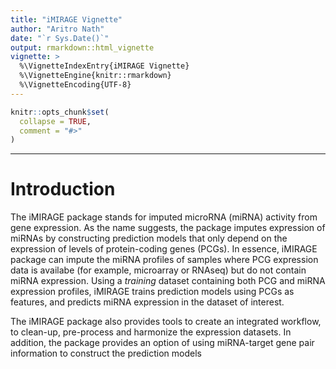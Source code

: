 ```yaml
---
title: "iMIRAGE Vignette"
author: "Aritro Nath"
date: "`r Sys.Date()`"
output: rmarkdown::html_vignette
vignette: >
  %\VignetteIndexEntry{iMIRAGE Vignette}
  %\VignetteEngine{knitr::rmarkdown}
  %\VignetteEncoding{UTF-8}
---
```


```r
knitr::opts_chunk$set(
  collapse = TRUE,
  comment = "#>"
)
```

----

# Introduction 

The iMIRAGE package stands for imputed microRNA (miRNA) activity from gene expression. As the name suggests, the package imputes expression of miRNAs by constructing prediction models that only depend on the expression of levels of protein-coding genes (PCGs). In essence, iMIRAGE package can impute the miRNA profiles of samples where PCG expression data is availabe (for example, microarray or RNAseq) but do not contain miRNA expression. Using a *training* dataset containing both PCG and miRNA expression profiles, iMIRAGE trains prediction models using PCGs as features, and predicts miRNA expression in the dataset of interest. 

The iMIRAGE package also provides tools to create an integrated workflow, to clean-up, pre-process and harmonize the expression datasets. In addition, the package provides an option of using miRNA-target gene pair information to construct the prediction models 
